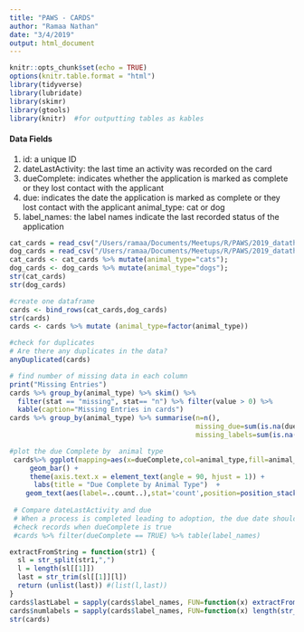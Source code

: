 ```yaml
---
title: "PAWS - CARDS"
author: "Ramaa Nathan"
date: "3/4/2019"
output: html_document
---
```


```r
knitr::opts_chunk$set(echo = TRUE)
options(knitr.table.format = "html") 
library(tidyverse)
library(lubridate)
library(skimr)
library(gtools)
library(knitr)  #for outputting tables as kables
```

#### Data Fields
1. id: a unique ID
2. dateLastActivity: the last time an activity was recorded on the card
3. dueComplete: indicates whether the application is marked as complete or they lost contact with the applicant
4. due: indicates the date the application is marked as complete or they lost contact with the applicant animal_type: cat or dog
5. label_names: the label names indicate the last recorded status of the application


```r
cat_cards = read_csv("/Users/ramaa/Documents/Meetups/R/PAWS/2019_datathon/Data/cat_cards.csv")
dog_cards = read_csv("/Users/ramaa/Documents/Meetups/R/PAWS/2019_datathon/Data/dog_cards.csv")
cat_cards <- cat_cards %>% mutate(animal_type="cats");
dog_cards <- dog_cards %>% mutate(animal_type="dogs");
str(cat_cards)
str(dog_cards)

#create one dataframe
cards <- bind_rows(cat_cards,dog_cards)
str(cards)
cards <- cards %>% mutate (animal_type=factor(animal_type))

#check for duplicates
# Are there any duplicates in the data?
anyDuplicated(cards)

# find number of missing data in each column
print("Missing Entries")
cards %>% group_by(animal_type) %>% skim() %>% 
  filter(stat == "missing", stat== "n") %>% filter(value > 0) %>% 
  kable(caption="Missing Entries in cards")
cards %>% group_by(animal_type) %>% summarise(n=n(), 
                                              missing_due=sum(is.na(due)),missing_due_percent = 100*missing_due/n,
                                              missing_labels=sum(is.na(due)),missing_labels_percent = 100*missing_labels/n)

#plot the due Complete by  animal type
 cards%>% ggplot(mapping=aes(x=dueComplete,col=animal_type,fill=animal_type)) + 
     geom_bar() +
     theme(axis.text.x = element_text(angle = 90, hjust = 1)) +
      labs(title = "Due Complete by Animal Type")  +
    geom_text(aes(label=..count..),stat='count',position=position_stack(1.1),col="black")
 
 # Compare dateLastActivity and due
 # When a process is completed leading to adoption, the due date should correspond to 
 #check records when dueComplete is true
 #cards %>% filter(dueComplete == TRUE) %>% table(label_names)


```


```r
extractFromString = function(str1) {
  sl = str_split(str1,",")
  l = length(sl[[1]])
  last = str_trim(sl[[1]][l])
  return (unlist(last)) #(list(l,last))
}
cards$lastLabel = sapply(cards$label_names, FUN=function(x) extractFromString(x))
cards$numlabels = sapply(cards$label_names, FUN=function(x) length(str_split(x,",")[[1]]))
str(cards)
```

